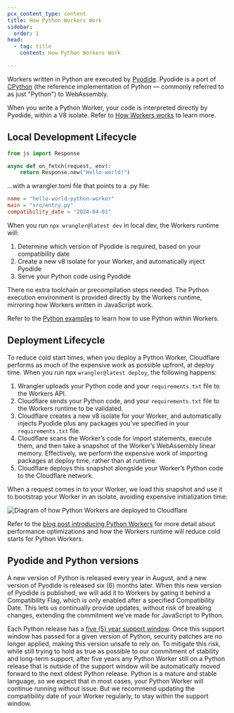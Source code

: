 ```yaml
---
pcx_content_type: content
title: How Python Workers Work
sidebar:
  order: 1
head:
  - tag: title
    content: How Python Workers Work

---
```



Workers written in Python are executed by [Pyodide](https://pyodide.org/en/stable/index.html). Pyodide is a port of [CPython](https://github.com/python) (the reference implementation of Python — commonly referred to as just "Python") to WebAssembly.

When you write a Python Worker, your code is interpreted directly by Pyodide, within a V8 isolate. Refer to [How Workers works](/workers/reference/how-workers-works/) to learn more.

## Local Development Lifecycle

```python
from js import Response

async def on_fetch(request, env):
    return Response.new("Hello world!")
```

…with a wrangler.toml file that points to a .py file:


<WranglerConfig>

```toml
name = "hello-world-python-worker"
main = "src/entry.py"
compatibility_date = "2024-04-01"
```

</WranglerConfig>

When you run `npx wrangler@latest dev` in local dev, the Workers runtime will:

1. Determine which version of Pyodide is required, based on your compatibility date
2. Create a new v8 isolate for your Worker, and automatically inject Pyodide
3. Serve your Python code using Pyodide

There no extra toolchain or precompilation steps needed. The Python execution environment is provided directly by the Workers runtime, mirroring how Workers written in JavaScript work.

Refer to the [Python examples](/workers/languages/python/examples/) to learn how to use Python within Workers.

## Deployment Lifecycle

To reduce cold start times, when you deploy a Python Worker, Cloudflare performs as much of the expensive work as possible upfront, at deploy time. When you run npx `wrangler@latest deploy`, the following happens:

1. Wrangler uploads your Python code and your `requirements.txt` file to the Workers API.
2. Cloudflare sends your Python code, and your `requirements.txt` file to the Workers runtime to be validated.
3. Cloudflare creates a new v8 isolate for your Worker, and automatically injects Pyodide plus any packages you’ve specified in your `requirements.txt` file.
4. Cloudflare scans the Worker’s code for import statements, execute them, and then take a snapshot of the Worker’s WebAssembly linear memory. Effectively, we perform the expensive work of importing packages at deploy time, rather than at runtime.
5. Cloudflare deploys this snapshot alongside your Worker’s Python code to the Cloudflare network.

<Render file="python-workers-beta-packages" product="workers" />

When a request comes in to your Worker, we load this snapshot and use it to bootstrap your Worker in an isolate, avoiding expensive initialization time:

![Diagram of how Python Workers are deployed to Cloudflare](~/assets/images/workers/languages/python/python-workers-deployment.png)

Refer to the [blog post introducing Python Workers](https://blog.cloudflare.com/python-workers) for more detail about performance optimizations and how the Workers runtime will reduce cold starts for Python Workers.

## Pyodide and Python versions

A new version of Python is released every year in August, and a new version of Pyodide is released six (6) months later. When this new version of Pyodide is published, we will add it to Workers by gating it behind a Compatibility Flag, which is only enabled after a specified Compatibility Date. This lets us continually provide updates, without risk of breaking changes, extending the commitment we’ve made for JavaScript to Python.

Each Python release has a [five (5) year support window](https://devguide.python.org/versions/). Once this support window has passed for a given version of Python, security patches are no longer applied, making this version unsafe to rely on. To mitigate this risk, while still trying to hold as true as possible to our commitment of stability and long-term support, after five years any Python Worker still on a Python release that is outside of the support window will be automatically moved forward to the next oldest Python release. Python is a mature and stable language, so we expect that in most cases, your Python Worker will continue running without issue. But we recommend updating the compatibility date of your Worker regularly, to stay within the support window.
